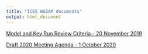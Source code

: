 ```yaml
---
title: "ICES WGSAM documents"
output: html_document
---
```


 <!-- ADD LINKS BELOW, note, using the RMD link syntax will open the presentation in the same tab, which is annoying. Use the html with the "_blank" to fix that behavior -->
 

<a href="https://ices-eg.github.io/wg_WGSAM/ReviewCriteria.html" target="_blank"> Model and Key Run Review Criteria - 20 November 2019 </a>


<a href="https://ices-eg.github.io/wg_WGSAM/2020_Agenda.html" target="_blank"> Draft 2020 Meeting Agenda - 1 October 2020 </a>

